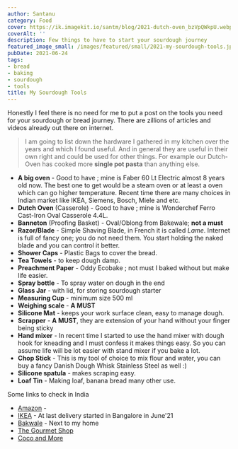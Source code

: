 ```yaml
---
author: Santanu
category: Food
cover: https://ik.imagekit.io/santm/blog/2021-dutch-oven_bzVpQWkpU.webp
coverAlt: ''
description: Few things to have to start your sourdough journey
featured_image_small: /images/featured/small/2021-my-sourdough-tools.jpg
pubDate: 2021-06-24
tags:
- bread
- baking
- sourdough
- tools
title: My Sourdough Tools
---
```


Honestly I feel there is no need for me to put a post on the tools you need for your sourdough or bread journey. There are zillions of articles and videos already out there on internet. 

>I am going to list down the hardware I gathered in my kitchen over the years and which I found useful. And in general they are useful in their own right and could be used for other things. For example our Dutch-Oven has cooked more **single pot pasta**  than anything else.

- **A big oven** - Good to have ; mine is Faber 60 Lt Electric almost 8 years old now. The best one to get would be a steam oven or at least a oven which can go higher temperature. Recent time there are many choices in Indian market like IKEA, Siemens, Bosch, Miele and etc.
- **Dutch Oven** (Casserole) - Good to have ; mine is  Wonderchef Ferro Cast-Iron Oval Casserole 4.4L. 
- **Banneton** (Proofing Basket) - Oval/Oblong from Bakewale; **not a must** 
- **Razor/Blade** - Simple Shaving Blade, in French it is called *Lame*. Internet is full of fancy one; you do not need them. You start holding the naked blade and you can control it better.
- **Shower Caps** - Plastic Bags to cover the bread.
- **Tea Towels** - to keep dough damp.
- **Preachment Paper** - Oddy Ecobake ; not must I baked without but make life easier.
- **Spray bottle** - To spray water on dough in the end
- **Glass Jar** - with lid, for storing sourdough starter
- **Measuring Cup** - minimum size 500 ml
- **Weighing scale** - **A MUST** 
- **Silicone Mat** - keeps your work surface clean, easy to manage dough.
- **Scrapper** - **A MUST**, they are extension of your hand without  your finger being sticky
- **Hand mixer** - In recent time I started to use the hand mixer with dough hook for kneading and I must confess it makes things easy. So you can assume life will be lot easier with stand mixer if you bake a lot.
- **Chop Stick** - This is my tool of choice to mix flour and water, you can buy a fancy Danish Dough Whisk Stainless Steel as well :)
- **Silicone spatula** - makes scraping easy.
- **Loaf Tin** - Making loaf, banana bread many other use.

Some links to check in India 

- [Amazon](https://www.amazon.in/) - 
- [IKEA](https://www.ikea.com/in/en/) - At last delivery started in Bangalore in June'21
- [Bakwale](https://www.bakewala.com/) - Next to my home
- [The Gourmet Shop](https://www.instagram.com/thegourmetshop/) 
- [Coco and More](https://www.instagram.com/cocoandmore_/)